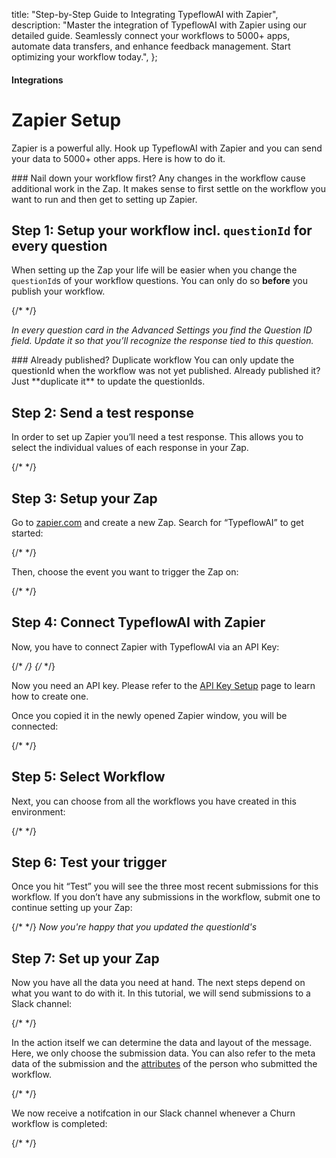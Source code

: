 

  title: "Step-by-Step Guide to Integrating TypeflowAI with Zapier",
  description:
    "Master the integration of TypeflowAI with Zapier using our detailed guide. Seamlessly connect your workflows to 5000+ apps, automate data transfers, and enhance feedback management. Start optimizing your workflow today.",
};

#### Integrations

# Zapier Setup

Zapier is a powerful ally. Hook up TypeflowAI with Zapier and you can send your data to 5000+ other apps. Here is how to do it.

<Note>
  ### Nail down your workflow first? Any changes in the workflow cause additional work in the Zap. It makes
  sense to first settle on the workflow you want to run and then get to setting up Zapier.
</Note>

## Step 1: Setup your workflow incl. `questionId` for every question

When setting up the Zap your life will be easier when you change the `questionId`s of your workflow questions. You can only do so **before** you publish your workflow.

{/* <MdxImage
  src={UpdateQuestionId}
  alt="Update Question ID"
  quality="100"
  className="max-w-full rounded-lg sm:max-w-3xl"
/> */}

_In every question card in the Advanced Settings you find the Question ID field. Update it so that you’ll recognize the response tied to this question._

<Note>
  ### Already published? Duplicate workflow You can only update the questionId when the workflow was not yet
  published. Already published it? Just **duplicate it** to update the questionIds.
</Note>

## Step 2: Send a test response

In order to set up Zapier you’ll need a test response. This allows you to select the individual values of each response in your Zap.

{/* <MdxImage
  src={SubmitTestResponse}
  alt="Submit Test Response"
  quality="100"
  className="max-w-full rounded-lg sm:max-w-3xl"
/> */}

## Step 3: Setup your Zap

Go to [zapier.com](https://zapier.com) and create a new Zap. Search for “TypeflowAI” to get started:

{/* <MdxImage src={AddNewZap} alt="Add New Zap" quality="100" className="max-w-full rounded-lg sm:max-w-3xl" /> */}

Then, choose the event you want to trigger the Zap on:

{/* <MdxImage src={ChooseEvent} alt="Choose Event" quality="100" className="max-w-full rounded-lg sm:max-w-3xl" /> */}

## Step 4: Connect TypeflowAI with Zapier

Now, you have to connect Zapier with TypeflowAI via an API Key:

{/* <MdxImage
  src={ConnectWithFB1}
  alt="Connect with TypeflowAI - 1"
  quality="100"
  className="max-w-full rounded-lg sm:max-w-3xl"
/> */}
{/* <MdxImage
  src={ConnectWithFB2}
  alt="Connect with TypeflowAI - 2"
  quality="100"
  className="max-w-full rounded-lg sm:max-w-3xl"
/> */}

Now you need an API key. Please refer to the [API Key Setup](/docs/api/management/api-key-setup) page to learn how to create one.

Once you copied it in the newly opened Zapier window, you will be connected:

{/* <MdxImage
  src={SuccessConnection}
  alt="Successful Connection"
  quality="100"
  className="max-w-full rounded-lg sm:max-w-3xl"
/> */}

## Step 5: Select Workflow

Next, you can choose from all the workflows you have created in this environment:

{/* <MdxImage
  src={SelectWorkflow}
  alt="Select Workflow"
  quality="100"
  className="max-w-full rounded-lg sm:max-w-3xl"
/> */}

## Step 6: Test your trigger

Once you hit “Test” you will see the three most recent submissions for this workflow. If you don’t have any submissions in the workflow, submit one to continue setting up your Zap:

{/* <MdxImage
  src={TestSubmission}
  alt="Test Submission"
  quality="100"
  className="max-w-full rounded-lg sm:max-w-3xl"
/> */}
_Now you're happy that you updated the questionId's_

## Step 7: Set up your Zap

Now you have all the data you need at hand. The next steps depend on what you want to do with it. In this tutorial, we will send submissions to a Slack channel:

{/* <MdxImage
  src={SlackChannelMsg}
  alt="Slack Channel Message"
  quality="100"
  className="max-w-full rounded-lg sm:max-w-3xl"
/> */}

In the action itself we can determine the data and layout of the message. Here, we only choose the submission data. You can also refer to the meta data of the submission and the [attributes](/attributes/why) of the person who submitted the workflow.

{/* <MdxImage src={SlackMsg} alt="Slack Message" quality="100" className="max-w-full rounded-lg sm:max-w-3xl" /> */}

We now receive a notifcation in our Slack channel whenever a Churn workflow is completed:

{/* <MdxImage
  src={ZapierMessage}
  alt="Zapier Message"
  quality="100"
  className="max-w-full rounded-lg sm:max-w-3xl"
/> */}
